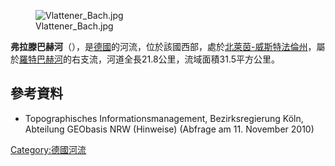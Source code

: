 {{Onesource|time=2020-08-14T04:24:36+00:00}}
{{Coord|50|40|21.62|N|6|40|19.56|E|display=title}}
[[Image:Vlattener_Bach.jpg|right]]

'''弗拉滕巴赫河'''（{{lang-de|Vlattener Bach}}），是[[德國|德國]]的河流，位於該國西部，處於[[北萊茵-威斯特法倫州|北萊茵-威斯特法倫州]]，屬於[[羅特巴赫河|羅特巴赫河]]的右支流，河道全長21.8公里，流域面積31.5平方公里。

==參考資料==
* Topographisches Informationsmanagement, Bezirksregierung Köln, Abteilung GEObasis NRW (Hinweise) (Abfrage am 11. November 2010)

{{Germany-geo-stub}}
[[Category:德國河流|Category:德國河流]]
